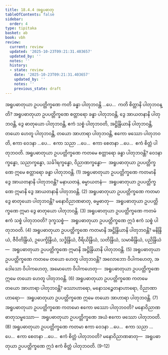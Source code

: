 ```yaml
---
title: 18.4.4 အရူပဓာတု
tableOfContents: false
sidebar:
  order: 4
type: tipitaka
basket: ab
book: vbh
review:
  current: review
  updated: '2025-10-23T09:21:31.403657'
  updated_by: ''
  notes: ''
  history:
  - state: review
    date: '2025-10-23T09:21:31.403657'
    updated_by: ''
    notes: ''
    previous_state: draft
---
```



<ReviewStatus review={frontmatter.review} showDetails={true} />

<HypothesisAnnotation frontmatter={frontmatter} />

<DynamicBreadcrumb />

<Division number="1018" book="vbh" e="ch" v="30" p="434">

<Paragraph number="3127" book="vbh">
အရူပဓာတုယာ ဥပပတ္တိက္ခဏေ ကတိ ခန္ဓာ ပါတုဘဝန္တိ …ပေ…  ကတိ စိတ္တာနိ ပါတုဘဝန္တိ?
</Paragraph>

<Paragraph number="3128" book="vbh">
အရူပဓာတုယာ ဥပပတ္တိက္ခဏေ စတ္တာရော ခန္ဓာ ပါတုဘဝန္တိ, ဒွေ အာယတနာနိ ပါတုဘဝန္တိ, ဒွေ ဓာတုယော ပါတုဘဝန္တိ, ဧကံ သစ္စံ ပါတုဘဝတိ, အဋ္ဌိန္ဒြိယာနိ ပါတုဘဝန္တိ, တယော ဟေတူ ပါတုဘဝန္တိ, တယော အာဟာရာ ပါတုဘဝန္တိ, ဧကော ဖဿော ပါတုဘဝတိ, ဧကာ ဝေဒနာ …ပေ…  ဧကာ သညာ …ပေ…  ဧကာ စေတနာ …ပေ…  ဧကံ စိတ္တံ ပါတုဘဝတိ.
</Paragraph>

</Division>
<Division number="1019" book="vbh" e="ch" v="30" p="435">

<Paragraph number="3129" book="vbh">
အရူပဓာတုယာ ဥပပတ္တိက္ခဏေ ကတမေ စတ္တာရော ခန္ဓာ ပါတုဘဝန္တိ? ဝေဒနာက္ခန္ဓော, သညာက္ခန္ဓော, သင်္ခါရက္ခန္ဓော, ဝိညာဏက္ခန္ဓော—  အရူပဓာတုယာ ဥပပတ္တိက္ခဏေ ဣမေ စတ္တာရော ခန္ဓာ ပါတုဘဝန္တိ. (1)
</Paragraph>

<Paragraph number="3130" book="vbh">
အရူပဓာတုယာ ဥပပတ္တိက္ခဏေ ကတမာနိ ဒွေ အာယတနာနိ ပါတုဘဝန္တိ? မနာယတနံ, ဓမ္မာယတနံ—  အရူပဓာတုယာ ဥပပတ္တိက္ခဏေ ဣမာနိ ဒွေ အာယတနာနိ ပါတုဘဝန္တိ. (2)
</Paragraph>

<Paragraph number="3131" book="vbh">
အရူပဓာတုယာ ဥပပတ္တိက္ခဏေ ကတမာ ဒွေ ဓာတုယော ပါတုဘဝန္တိ? မနောဝိညာဏဓာတု, ဓမ္မဓာတု—  အရူပဓာတုယာ ဥပပတ္တိက္ခဏေ ဣမာ ဒွေ ဓာတုယော ပါတုဘဝန္တိ. (3)
</Paragraph>

<Paragraph number="3132" book="vbh">
အရူပဓာတုယာ ဥပပတ္တိက္ခဏေ ကတမံ ဧကံ သစ္စံ ပါတုဘဝတိ? ဒုက္ခသစ္စံ—  အရူပဓာတုယာ ဥပပတ္တိက္ခဏေ ဣဒံ ဧကံ သစ္စံ ပါတုဘဝတိ. (4)
</Paragraph>

<Paragraph number="3133" book="vbh">
အရူပဓာတုယာ ဥပပတ္တိက္ခဏေ ကတမာနိ အဋ္ဌိန္ဒြိယာနိ ပါတုဘဝန္တိ? မနိန္ဒြိယံ, ဇီဝိတိန္ဒြိယံ, ဥပေက္ခိန္ဒြိယံ, သဒ္ဓိန္ဒြိယံ, ဝီရိယိန္ဒြိယံ, သတိန္ဒြိယံ, သမာဓိန္ဒြိယံ, ပညိန္ဒြိယံ—  အရူပဓာတုယာ ဥပပတ္တိက္ခဏေ ဣမာနိ အဋ္ဌိန္ဒြိယာနိ ပါတုဘဝန္တိ. (5)
</Paragraph>

<Paragraph number="3134" book="vbh">
အရူပဓာတုယာ ဥပပတ္တိက္ခဏေ ကတမေ တယော ဟေတူ ပါတုဘဝန္တိ? အလောဘော ဝိပါကဟေတု, အဒေါသော ဝိပါကဟေတု, အမောဟော ဝိပါကဟေတု—  အရူပဓာတုယာ ဥပပတ္တိက္ခဏေ ဣမေ တယော ဟေတူ ပါတုဘဝန္တိ. (6)
</Paragraph>

<Paragraph number="3135" book="vbh">
အရူပဓာတုယာ ဥပပတ္တိက္ခဏေ ကတမေ တယော အာဟာရာ ပါတုဘဝန္တိ? ဖဿာဟာရော, မနောသဉ္စေတနာဟာရော, ဝိညာဏာဟာရော—  အရူပဓာတုယာ ဥပပတ္တိက္ခဏေ ဣမေ တယော အာဟာရာ ပါတုဘဝန္တိ. (7)
</Paragraph>

<Paragraph number="3136" book="vbh">
အရူပဓာတုယာ ဥပပတ္တိက္ခဏေ ကတမော ဧကော ဖဿော ပါတုဘဝတိ? မနောဝိညာဏဓာတုသမ္ဖဿော—  အရူပဓာတုယာ ဥပပတ္တိက္ခဏေ အယံ ဧကော ဖဿော ပါတုဘဝတိ. (8)
</Paragraph>

<Paragraph number="3137" book="vbh">
အရူပဓာတုယာ ဥပပတ္တိက္ခဏေ ကတမာ ဧကာ ဝေဒနာ …ပေ…  ဧကာ သညာ …ပေ…  ဧကာ စေတနာ …ပေ…  ဧကံ စိတ္တံ ပါတုဘဝတိ? မနောဝိညာဏဓာတု—  အရူပဓာတုယာ ဥပပတ္တိက္ခဏေ ဣဒံ ဧကံ စိတ္တံ ပါတုဘဝတိ. (9–12)
</Paragraph>
</Division>